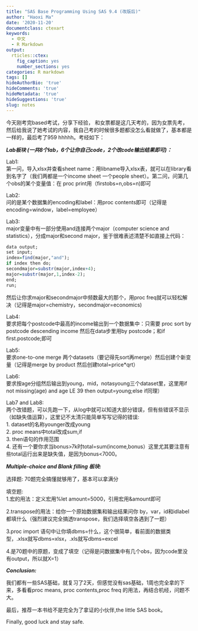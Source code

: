 ```yaml
---
title: "SAS Base Programming Using SAS 9.4 (改版后)"
author: "Haoxi Ma"
date: '2020-11-20'
documentclass: ctexart
keywords:
  - 中文
  - R Markdown
output:
  rticles::ctex:
    fig_caption: yes
    number_sections: yes
categories: R markdown
tags: []
hideAuthorBio: 'true'
hideComments: 'true'
hideMetadata: 'true'
hideSuggestions: 'true'
slug: notes
---
```


今天刚考完based考试，分享下经验， 和女票都是这几天考的，因为女票先考，然后给我说了她考试的内容，我自己考的时候很多题都没怎么看就做了，基本都是一样的，最后考了959 hhhhh。考经如下：

***Lab板块 (一共8个lab，6个让你自己code，2个改code输出结果即可)：***<br>

Lab1:<br>
第一问，导入xlsx并查看sheet name：用libname导入xlsx表，就可以在library看到名字了（我们两都是一个income sheet 一个people sheet）。第二问，问第几个obs的某个变量值：在 proc print用（firstobs=n,obs=n)即可

Lab2: <br>
问的是某个数据集的encoding和label：用proc contents即可（记得是encoding=window，label=employee）

Lab3:<br>
major变量中有一部分使用and连接两个major（computer science and statistics），分成major和second major，鉴于很难表述清楚不如直接上代码：
```r
data output;
set input;
index=find(major,"and");
if index then do;
secondmajor=substr(major,index+4);
major=substr(major,1,index-2);
end; 
run;  
```
                  
然后让你求major和secondmajor中频数最大的那个，用proc freq就可以轻松解决（记得是major=chemistry，secondmajor=economics)
                  
Lab4: <br>
要求把每个postcode中最高的income输出到一个数据集中：只需要 proc sort by postcode descending income 然后在data步里用by postcode；和if first.postcode;即可

Lab5:<br>
要求one-to-one merge 两个datasets（要记得先sort再merge）然后创建个新变量（记得是merge by product 然后创建total=price*qrt）

Lab6:<br>
要求按age分组然后输出到young，mid，notasyoung三个dataset里，这里用if not missing(age) and age LE 39 then output=young;else if同理）

Lab7 and Lab8:<br>
两个改错题，可以先跑一下，从log中就可以知道大部分错误，但有些错误不显示（如缺失值运算），这里记不太清只能简单写写记得的错误:<br>
1. dataset的名称younger改成young<br>
2. proc means中total改成sum,if <br>
3. then语句的作用范围<br>
4. 还有一个要你求当bonus>7k时total=sum(income,bonus）这里尤其要注意有些total运行出来是缺失值，是因为bonus<7000。

***Multiple-choice and Blank filling 板块:***

选择题: 70题完全搞懂就够用了，基本可以拿满分

填空题:<br>
1.宏的用法：定义宏用%let amount=5000，引用宏用&amount即可

2.transpose的用法：给你一个原始数据集和输出结果问你
by，var，id和idlabel都填什么（强烈建议完全搞透transpose，我们选择填空各遇到了一题）

3.proc import 语句中让你填dbms=什么，这个很简单，看前面的数据类型，.xlsx就写dbms=xlsx，.xls就写dbms=excel

4.是70题中的原题，变成了填空（记得是问数据集中有几个obs，因为code里没有output，所以就X=1）

***Conclusion:***

我们都有一些SAS基础，就复习了2天，但感觉没有sas基础，1周也完全拿的下来，多看看proc means, proc contents,proc freq 的用法，再结合机经，问题不大。

最后，推荐一本书给不是完全为了拿证的小伙伴,the little SAS book。

Finally, good luck and stay safe.
